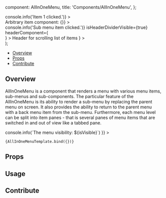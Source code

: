 

  component: AllInOneMenu,
  title: 'Components/AllInOneMenu',
};

<Meta
  title="Components/AllInOneMenu"
  component={AllInOneMenu}
/>

  <div className="w-80">
    <AllInOneMenu {...args}>
      <AllInOneMenuItemPanel label="Panel 1">
        <AllInOneMenuItem
          label="Item 1"
          key="0"
          onItemClick={() => console.info('Item 1 clicked.')}
        ></AllInOneMenuItem>
        <AllInOneMenuItem
          label="Item 2"
          alternateLabel="Alt item 2"
          key="1"
        ></AllInOneMenuItem>
        <div
          className="all-in-one-menu-item my-1 flex w-full justify-center"
          style={{ height: '50px' }}
        >
          <span>Arbitrary item component:</span>
          <InputRange
            minValue={1}
            maxValue={10}
            value={5}
            onChange={() => {}}
          ></InputRange>
        </div>
        <AllInOneMenuDividerItem key="2"></AllInOneMenuDividerItem>
        <AllInOneMenuSubMenu
          key="3"
          menuLabel="Level 2"
          itemLabel="Item 3 opens a sub menu"
          onItemClick={() => console.info('Sub menu item clicked.')}
          isHeaderDividerVisible={true}
          headerComponent={
            <div className="all-in-one-menu-item flex w-full justify-center">
              <SwitchButton label="Switch item in header" />
            </div>
          }
        >
          <AllInOneMenuItemPanel
            index={0}
            label="Panel A"
          >
            <AllInOneMenuItem label="Panel A item"></AllInOneMenuItem>
          </AllInOneMenuItemPanel>
          <AllInOneMenuItemPanel
            index={1}
            label="Panel B"
          >
            <AllInOneMenuItem label="Panel B item"></AllInOneMenuItem>
            <AllInOneMenuSubMenu
              itemLabel="Opens a sub, sub menu"
              headerComponent={
                <AllInOneMenuHeaderItem>Header for scrolling list of items</AllInOneMenuHeaderItem>
              }
            >
              <AllInOneMenuItemPanel label="Sub sub Panel">
                <AllInOneMenuItem label="Sub sub menu item 1"></AllInOneMenuItem>
                <AllInOneMenuItem label="Sub sub menu item 2"></AllInOneMenuItem>
                <AllInOneMenuItem label="Sub sub menu item 3"></AllInOneMenuItem>
                <AllInOneMenuItem label="Sub sub menu item 4"></AllInOneMenuItem>
                <AllInOneMenuItem label="Sub sub menu item 5"></AllInOneMenuItem>
                <AllInOneMenuItem label="Sub sub menu item 6"></AllInOneMenuItem>
              </AllInOneMenuItemPanel>
            </AllInOneMenuSubMenu>
          </AllInOneMenuItemPanel>
        </AllInOneMenuSubMenu>
      </AllInOneMenuItemPanel>
    </AllInOneMenu>
  </div>
);

<Heading
  title="AllInOneMenu"
  componentRelativePath="AllInOneMenu/AllInOneMenu.tsx"
/>

- [Overview](#overview)
- [Props](#props)
- [Contribute](#contribute)

## Overview

AllInOneMenu is a component that renders a menu with various menu items, sub-menus and
sub-components. The particular feature of the AllInOneMenu is its ability to render a sub-menu by
replacing the parent menu on screen. It also provides the ability to return to the parent menu with
a back menu item from the sub-menu. Furthermore, each menu level can be split into item panes - that
is several panes of menu items that are switched in and out of view like a tabbed pane.

<Canvas>
  <Story
    name="Overview"
    args={{
      className: 'max-h-[210px]',
      isVisible: true,
      preventHideMenu: true,
      menuLabel: 'Level 1',
      onMenuVisibilityChange: (isVisible) => console.info(`The menu visibility: ${isVisible}`)
    }}
>

    {AllInOneMenuTemplate.bind({})}

  </Story>
</Canvas>

## Props

<ArgsTable of={AllInOneMenu} />

## Usage

## Contribute

<Footer componentRelativePath="AllInOneMenu/__stories__/AllInOneMenu.stories.mdx" />
